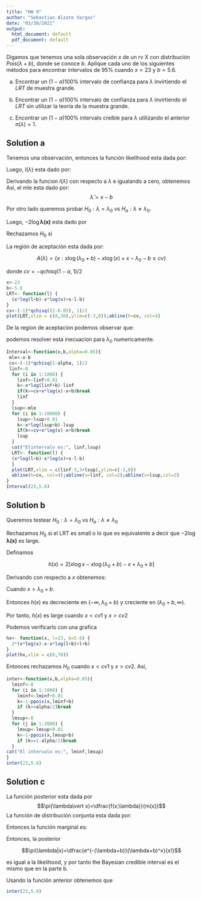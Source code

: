 ```yaml
---
title: "HW 9"
author: "Sebastian Alzate Vargas"
date: "03/30/2021"
output:
  html_document: default
  pdf_document: default
---
```


Digamos que tenemos una sola observación x de un rv X con distribución $Pois (\lambda+ b)$, donde se conoce $b$. Aplique cada uno de los siguientes métodos para encontrar intervalos de $95\%$ cuando $x = 23$ y $b = 5.6$.

a. Encontrar un $( 1 - \alpha ) 100 \%$ intervalo de confianza para $\lambda$ invirtiendo el $LRT$ de muestra grande.

b. Encontrar un $( 1 - \alpha ) 100 \%$ intervalo de confianza para $\lambda$ invirtiendo el $LRT$ sin utilizar la teoría de la muestra grande.

c. Encontrar un $( 1 - \alpha ) 100 \%$ intervalo creíble para $\lambda$ utilizando el anterior $\pi( \lambda ) = 1$.

## Solution a
 
Tenemos una observación, entonces la función likelihood esta dada por: 

\begin{align*}
    f(x|\lambda) = \dfrac{e^{-(\lambda+b)}(\lambda+b)^x}{x!}
\end{align*}

Luego, $l(\lambda)$ esta dado por:

\begin{align*}
   l(\lambda) = -(\lambda+b) + x\log(\lambda+b) - \log(x!)
\end{align*}
Derivando la funcion $l(\lambda)$ con respecto a 
$\lambda$ e igualando a cero, obtenemos
\begin{align*}
 \dfrac{ dl(\lambda)}{d\lambda} = -1 + \frac{x}{\lambda + b}=\frac{x-b-\lambda}{\lambda+b}=0
\end{align*}
Así, el mle esta dado por: $$\hat\lambda=x-b$$

Por otro lado queremos probar $H_0: \lambda=\lambda_0$ vs $H_a: \lambda \neq \lambda_0$. 

Luego, $-2 \log \pmb{\lambda(x)}$ esta dado por

\begin{align*}
   -2 \log \pmb{\lambda(x)}&= 2\left[ l( \hat \lambda) - l(\lambda_0 )\right]\\ &=  2[ -(x-b+b) + x\log(x-b+b) - \log(x!) \\ & \ \ \ \ + \lambda_0 + b - x\log(\lambda_0+b) + \log(x!)] \\
    &= 2[x\log(x) - x\log(\lambda_0+b) - x + \lambda_0 + b]\\
    &=-2[ x\log(\lambda_0+b)-x\log(x) + x - \lambda_0 - b]
\end{align*}

Rechazamos $H_0$ si 
\begin{align*}
    -2[ x\log(\lambda_0+b)-x\log(x) + x - \lambda_0 - b] &> qchisq(1-\alpha,1)\\
     x\log(\lambda_0+b)-x\log(x) + x - \lambda_0 - b &<-qchisq(1-\alpha,1)/2
\end{align*}

La región de aceptación esta dada por:

$$A(\lambda)=\left\{ x: x\log(\lambda_0+b)-x\log(x) + x - \lambda_0 - b \geq cv\right\}$$

donde $cv=-qchisq(1-\alpha,1)/2$
```r
x<-23
b<-5.6
LRT<- function(l) {
  (x*log(l+b)-x*log(x)+x-l-b)
}
cv<-(-1)*qchisq((1-0.05), 1)/2
plot(LRT,xlim = c(8,30),ylim=c(-3,0));abline(h=cv, col=4)
```
De la region de aceptacion podemos observar que:

\begin{align*}
   x\log(\lambda_0+b)-x\log(x) + x - \lambda_0 - b &\geq cv \\
    x\log(\lambda_0+b)- \lambda_0   &\geq cv + x\log(x) - x + b
\end{align*}
 
podemos resolver esta inecuacion para $\lambda_0$ numericamente.
```r
Interval<-function(x,b,alpha=0.05){
 mle<-x-b
 cv<-(-1)*qchisq(1-alpha, 1)/2
 linf<-0
  for (i in 1:1000) {
    linf<-linf+0.01
    k<-x*log(linf+b)-linf
    if(k>=cv+x*log(x)-x+b)break
    linf
  }
  lsup<-mle
  for (i in 1:10000) {
    lsup<-lsup+0.01
    k<-x*log(lsup+b)-lsup
    if(k<=cv+x*log(x)-x+b)break  
    lsup
  }
  cat("Elintervalo es:", linf,lsup)
  LRT<- function(l) {
  (x*log(l+b)-x*log(x)+x-l-b)
  }
  plot(LRT,xlim = c(linf-3,3+lsup),ylim=c(-3,0))
  abline(h=cv, col=4);abline(v=linf, col=2);abline(v=lsup,col=2)
}
Interval(23,5.6)
```

 
## Solution b

Queremos testear $H_0: \lambda=\lambda_0$ vs $H_a:  \lambda \neq \lambda_0$

Rechazamos $H_0$ si el LRT es small o lo que es equivalente a decir que $-2\log \pmb{\lambda(x)}$ es large.

Definamos 

$$h(x)=2\left[x\log x -x\log(\lambda_0+b) -x+\lambda_0+b \right]$$

Derivando con respecto a $x$ obtenemos:

\begin{align*}
    \dfrac{dh(x)}{dx}=2\log x +2 - 2 \log(\lambda_0+b)-2=2\log \left(\frac{x}{\lambda_0+b} \right)>0
\end{align*}

Cuando $x>\lambda_0+b$.

Entonces $h(x)$ es decreciente en $(-\infty, \lambda_0+b)$ y creciente en $(\lambda_0+b,\infty)$.

Por tanto, $h(x)$ es large cuando $x<cv1$ y $x>cv2$

Podemos verificarlo con una grafica

```r
hx<- function(x, l=23, b=5.6) {
  2*(x*log(x)-x-x*log(l+b)+l+b)
}
plot(hx,xlim = c(0,70))
```

Entonces rechazamos $H_0$ cuando $x<cv1$ y $x>cv2$. Así,

\begin{align*}
    \dfrac{\alpha}{2}&=P(X\leq cv1)=ppois(cv1,\lambda+b)\\
    \dfrac{\alpha}{2}&=P(X>cv2)=1-ppois(cv2,\lambda+b)
\end{align*}

```r
inter<-function(x,b,alpha=0.05){
  lminf<-0
  for (i in 1:1000) {
    lminf<-lminf+0.01
    k<-1-ppois(x,lminf+b)
    if (k>=alpha/2)break
  }
  lmsup<-0
  for (j in 1:3000) {
    lmsup<-lmsup+0.01
    k<-1-ppois(x,lmsup+b)
    if (k>=1-alpha/2)break
  }
cat("El intervalo es:", lminf,lmsup)
}
inter(23,5.6)
```
## Solution c

La función posterior esta dada por 
 $$\pi(\lambda\vert x)=\dfrac{f(x;\lambda)}{m(x)}$$
La función de distribución conjunta esta dada por:

\begin{align*}
    f(x;\lambda) = \dfrac{e^{-(\lambda+b)}(\lambda+b)^x}{x!}
\end{align*}

Entonces la función marginal es:

\begin{align*}
    m(x) &= \int_0^{\infty} \dfrac{e^{-(\lambda+b)}(\lambda+b)^x}{x!} d\lambda \\
    &= \int_0^{\infty} \frac{1}{x!} \sum_{k=0}^{x}\left[\binom{x}{k}\lambda^k b^{x-k}\right]e^{-(\lambda+b)} d\lambda \\
    &= \sum_{k=0}^{x}b^{x-k}e^{-b} \frac{1}{(x-k)!k!} \int_0^{\infty}\lambda^k e^{-\lambda} d\lambda \\
    &= \sum_{k=0}^{x}b^{x-k}e^{-b} \frac{1}{(x-k)!} \int_0^{\infty}\frac{1}{\Gamma(k+1)}\lambda^{(k+1)-1} e^{-\lambda} d\lambda \\
    &= \sum_{k=0}^{x} \frac{b^{x-k}e^{-b}}{(x-k)!} \\
    &= e^{-b}\sum_{k=0}^{x} \frac{b^{x-k}}{(x-k)!} \\
    &= e^{-b}\sum_{i=0}^{x} \frac{b^{i}}{i!} \\
    &= e^{-b} e^b \mbox{ , cuando $x$ es grande.} \\
    &= 1
\end{align*}

Entonces, la posterior

$$\pi(\lambda|x)=\dfrac{e^{-(\lambda+b)}(\lambda+b)^x}{x!}$$

es igual a la likelihood, y por tanto the Bayesian credible interval es el mismo que en la parte b.

Usando la función anterior obtenemos que

```r
inter(23,5.6)
```

